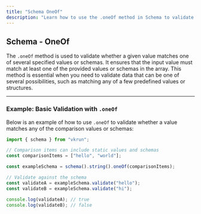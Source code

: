 ```yaml
---
title: "Schema OneOf"
description: "Learn how to use the .oneOf method in Schema to validate if a value matches one of several specified values or schemas."
---
```


## Schema - OneOf

The `.oneOf` method is used to validate whether a given value matches one of several specified values or schemas. It ensures that the input value must match at least one of the provided values or schemas in the array. This method is essential when you need to validate data that can be one of several possibilities, such as matching any of a few predefined values or structures.

---

### Example: Basic Validation with `.oneOf`

Below is an example of how to use `.oneOf` to validate whether a value matches any of the comparison values or schemas:

```ts
import { schema } from "vkrun";

// Comparison items can include static values and schemas
const comparisonItems = ["hello", "world"];

const exampleSchema = schema().string().oneOf(comparisonItems);

// Validate against the schema
const validateA = exampleSchema.validate("hello");
const validateB = exampleSchema.validate("hi");

console.log(validateA); // true
console.log(validateB); // false
```

